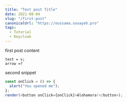 ```yaml
---
title: "Test post Title"
date: 2021-08-04
slug: "/first-post"
canonicalUrl: "https://oussama.souayeh.pro"
tags:
  - Tutorial
  - Keycloak
---
```


first post content

```js:title=snippet title {2}
test = v;
arrow =?
```

second snippet

```js react-live
const onClick = () => {
  alert("You opened me");
};
render(<button onClick={onClick}>Alohomora!</button>);
```